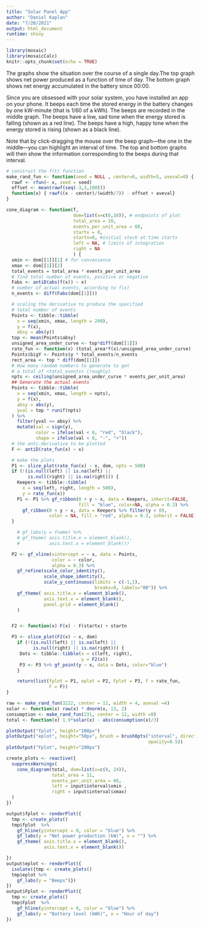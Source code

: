 ```yaml
---
title: "Solar Panel App"
author: "Daniel Kaplan"
date: "7/20/2021"
output: html_document
runtime: shiny
---
```


```r
library(mosaic)
library(mosaicCalc)
knitr::opts_chunk$set(echo = TRUE)
```

The graphs show the situation over the course of a single day.The top graph shows net power produced as a function of time of day. The bottom graph shows net energy accumulated in the battery since 00:00.  

Since you are obsessed with your solar system, you have installed an app on your phone. It beeps each time the stored energy in the battery changes by one kW-minute (that is 1/60 of a kWh). The beeps are recorded in the middle graph. The beeps have a low, sad tone when the energy stored is falling (shown as a red line). The beeps have a high, happy tone when the energy stored is rising (shown as a black line). 

Note that by click-dragging the mouse over the beep graph---the one in the middle---you can highlight an interval of time. The top and bottom graphs will then show the information corresponding to the beeps during that interval.

```r
# construct the f(t) function
make_rand_fun <- function(seed = NULL , center=0, width=5, aveval=0) {
  rawf <- rfun(~ x, seed = seed)
  offset <- mean(rawf(seq(-3,3,100)))
  function(x) { rawf((x - center)/(width/7)) - offset + aveval}
}

cone_diagram <- function(f,
                         dom=list(x=c(0,10)), # endpoints of plot
                         total_area = 10,
                         events_per_unit_area = 60,
                         startx = 0,
                         startn=0, #initial stock at time startx
                         left = NA, # limits of integration
                         right = NA
                         ) {
  xmin <- dom[[1]][1] # for convenience
  xmax <- dom[[1]][2]
  total_events = total_area * events_per_unit_area
  # find total number of events, positive or negative
  Fabs <- antiD(abs(f(x)) ~ x)
  # number of actual events, according to f(x)
  n_events <- diff(Fabs(dom[[1]]))

  # scaling the derivative to produce the specified
  # total number of events
  Points <- tibble::tibble(
    x = seq(xmin, xmax, length = 200),
    y = f(x),
    absy = abs(y))
  top <- mean(Points$absy)
  unsigned_area_under_curve <- top*diff(dom[[1]])
  rate_fun <- function(x) (total_area*f(x)/unsigned_area_under_curve)
  Points$bigY <- Points$y * total_events/n_events
  rect_area <- top * diff(dom[[1]])
  # How many random numbers to generate to get
  # a total of <total_events> (roughly)
  npts <- ceiling(unsigned_area_under_curve * events_per_unit_area)
  ## Generate the actual events
  Points <- tibble::tibble(
    x = seq(xmin, xmax, length = npts),
    y = f(x),
    absy = abs(y),
    yval = top * runif(npts)
  ) %>%
    filter(yval <= absy) %>%
    mutate(val = sign(y),
           color = ifelse(val < 0, "red", "black"),
           shape = ifelse(val < 0, "-", "+"))
  # the anti-derivative to be plotted
  F <- antiD(rate_fun(x) ~ x)

  # make the plots
  P1 <- slice_plot(rate_fun(x) ~ x, dom, npts = 500)
  if (!(is.null(left) || is.na(left) ||
        is.null(right) || is.na(right))) {
    Keepers <- tibble::tibble(
      x = seq(left, right, length = 500),
      y = rate_fun(x))
    P1 <- P1 %>% gf_ribbon(0 + y ~ x, data = Keepers, inherit=FALSE,
                           fill = "blue", color=NA, alpha = 0.3) %>%
      gf_ribbon(0 + y ~ x, data = Keepers %>% filter(y < 0),
                color = NA, fill = "red", alpha = 0.3, inherit = FALSE)
  }

    # gf_labs(y = fname) %>%
    # gf_theme( axis.title.x = element_blank(),
    #           axis.text.x = element_blank())

  P2 <- gf_vline(xintercept = ~ x, data = Points,
                 color = ~ color,
                 alpha = 0.3) %>%
    gf_refine(scale_color_identity(),
              scale_shape_identity(),
              scale_y_continuous(limits = c(-1,1),
                                 breaks=0, labels="00")) %>%
    gf_theme( axis.title.x = element_blank(),
              axis.text.x = element_blank(),
              panel.grid = element_blank()
    )


  F2 <- function(x) F(x) - F(startx) + startn

  P3 <- slice_plot(F2(x) ~ x, dom)
    if (!(is.null(left) || is.na(left) ||
          is.null(right) || is.na(right))) {
     Dots <- tibble::tibble(x = c(left, right),
                            y = F2(x))
     P3 <- P3 %>% gf_point(y ~ x, data = Dots, color="blue")
    }

    return(list(fplot = P1, eplot = P2, Fplot = P3, f = rate_fun,
                F = F))
}


```

```r
raw <- make_rand_fun(3222, center = 12, width = 4, aveval =4)
solar <- function(x) raw(x) * dnorm(x, 13, 2)
consumption <- make_rand_fun(231, center = 12, width =8)
total <- function(x) 1.9*solar(x) - abs(consumption(x)/3)

```
```r
plotOutput("fplot", height="200px")
plotOutput("eplot", height="50px", brush = brushOpts("interval", direction="x",
                                                     opacity=0.5))
plotOutput("Fplot", height="200px")
```

```r
create_plots <- reactive({
  suppressWarnings(
    cone_diagram(total, dom=list(x=c(0, 24)), 
                 total_area = 11, 
                 events_per_unit_area = 60,
                 left = input$interval$xmin , 
                 right = input$interval$xmax)
  )
})

output$fplot <- renderPlot({
  tmp <- create_plots()
  tmp$fplot  %>%
    gf_hline(yintercept = 0, color = "blue") %>%
    gf_labs(y = "Net power production (kW)", x = "") %>%
    gf_theme( axis.title.x = element_blank(),
              axis.text.x = element_blank())

})
output$eplot <- renderPlot({
  isolate({tmp <- create_plots()
  tmp$eplot %>%
    gf_labs(y = "Beeps")})
})
output$Fplot <- renderPlot({
  tmp <- create_plots()
  tmp$Fplot  %>%
    gf_hline(yintercept = 0, color = "blue") %>%
    gf_labs(y = "Battery level (kWh)", x = "Hour of day")
})
```
